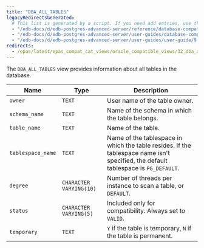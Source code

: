 ```yaml
---
title: "DBA_ALL_TABLES"
legacyRedirectsGenerated:
  # This list is generated by a script. If you need add entries, use the `legacyRedirects` key.
  - "/edb-docs/d/edb-postgres-advanced-server/reference/database-compatibility-for-oracle-developers-reference-guide/9.6/Database_Compatibility_for_Oracle_Developers_Reference_Guide.1.134.html"
  - "/edb-docs/d/edb-postgres-advanced-server/user-guides/database-compatibility-for-oracle-developers-guide/9.5/Database_Compatibility_for_Oracle_Developers_Guide.1.249.html"
  - "/edb-docs/d/edb-postgres-advanced-server/user-guides/user-guide/9.5/EDB_Postgres_Enterprise_Guide.1.195.html"
redirects:
  - /epas/latest/epas_compat_cat_views/oracle_compatible_views/32_dba_all_tables/ #generated for docs/epas/reorg-role-use-case-mode
---
```


<div id="dba_all_tables" class="registered_link"></div>

The `DBA_ALL_TABLES` view provides information about all tables in the database.

| Name              | Type                    | Description                                                                                                                       |
| ----------------- | ----------------------- | --------------------------------------------------------------------------------------------------------------------------------- |
| `owner`           | `TEXT`                  | User name of the table owner.                                                                                                   |
| `schema_name`     | `TEXT`                  | Name of the schema in which the table belongs.                                                                                    |
| `table_name`      | `TEXT`                  | Name of the table.                                                                                                                |
| `tablespace_name` | `TEXT`                  | Name of the tablespace in which the table resides. If the tablespace name isn't specified, the default tablespace is `PG_DEFAULT`. |
| `degree`          | `CHARACTER VARYING(10)` | Number of threads per instance to scan a table, or `DEFAULT`.                                                                     |
| `status`          | `CHARACTER VARYING(5)`  | Included only for compatibility. Always set to `VALID`.                                                                           |
| `temporary`       | `TEXT`                  | `Y` if the table is temporary, `N` if the table is permanent.                                                                     |
